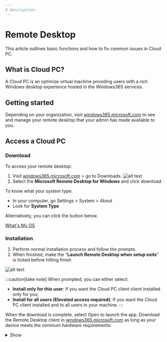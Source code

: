 ```yaml
---
# description: 
---
```



# Remote Desktop
This article outlines basic functions and how to fix common issues in Cloud PC.


<CloudPC className="logoBadge" />

## What is Cloud PC?
A Cloud PC is an optimize virtual machine providing users with a rich Windows desktop experience hosted in the Windows365 services.

## Getting started
Depending on your organization, visit [windows365.microsoft.com](https://windows365.microsoft.com/) to see and manage your remote desktop that your admin has made available to you.

<!-- :::tip[keep in mind]

**Admins don't manually create Cloud PCs**. Cloud PCs are created automatically by the Windows 365 service when an appropriate license is assigned.
::: -->

## Access a Cloud PC

### Download
To access your remote desktop:

1. Visit [windows365.microsoft.com](https://windows365.microsoft.com/) > go to Downloads.
![alt text](/img/guides/cpc-download.png)
1. Select the **Microsoft Remote Desktop for Windows** and click download.

To know what your system type:

- In your computer, go Settings > System > About
- Look for **System Type**

Alternatively, you can click the button below.

<div>
  <a class="button button--outline button--primary" href="ms-settings:about" target="_blank"><FAIcon icon="fa-brands fa-windows"/> <span>What's My OS</span></a>
</div>


### Installation

1. Perform normal installation process and follow the prompts.
1. When finished, make the "**Launch Remote Desktop when setup exits**" is ticked before hitting finish


![alt text](/img/guides/cpc-setup.png)

:::caution[take note]
When prompted, you can either select:
- **Install only for this user**: If you want the Cloud PC client client installed only for you;
- **Install for all users (Elevated access required)**: If you want the Cloud PC client installed and to all users in your machine.
:::

When the download is complete, select Open to launch the app.
Download the Remote Desktop client in [windows365.microsoft.com](https://windows365.microsoft.com/) as long as your device meets the minimum hardware requirements:

<details>
<summary>Show</summary>

- Operating systems: Windows 10 1703 or later
- CPU: 1 GHz or faster processor
- RAM: 1024 MB
- Hard drive: 100 MB or more
- Video: DirectX 9 or later with WDDM 1.0 driver. Teams audio and video offloading on Cloud PC benefits from a dedicated Graphics Processing Unit (GPU) within your physical endpoint device.

</details>

<!-- [Check here](pathname:///ms-settings:about) -->
